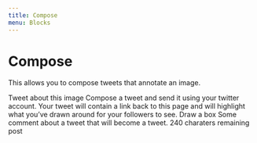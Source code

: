 ```yaml
---
title: Compose
menu: Blocks
---
```



# Compose
This allows you to compose tweets that annotate an image.

<Playground>
  <Compose>
    <Compose.Title>Tweet about this image</Compose.Title>
    <Compose.HelpText>
      Compose a tweet and send it using your twitter account. Your tweet will 
      contain a link back to this page and will highlight what you’ve drawn around 
      for your followers to see.
    </Compose.HelpText>
    <Compose.BoxButton isActive={false}>
      <Compose.BoxButtonIcon /> Draw a box
    </Compose.BoxButton>
    <Compose.TextArea>
      Some comment about a tweet that will become a tweet.
    </Compose.TextArea>
    <Compose.Footer>
      <Compose.Counter>
        240 charaters remaining
      </Compose.Counter>
      <Compose.PostButton>post</Compose.PostButton>
    </Compose.Footer>
  </Compose>
</Playground>
